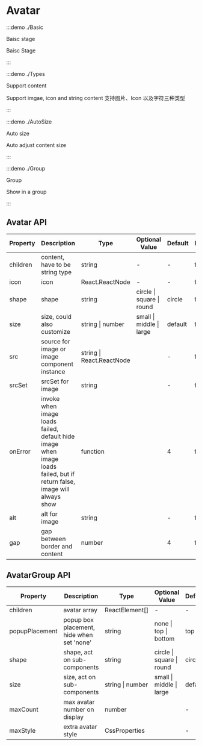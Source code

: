 # Avatar

:::demo ./Basic

Baisc stage

Baisc Stage

:::

:::demo ./Types

Support content

Support imgae, icon and string content 支持图片、Icon 以及字符三种类型

:::

:::demo ./AutoSize

Auto size

Auto adjust content size

:::

:::demo ./Group

Group

Show in a group

:::

## Avatar API

| Property | Description | Type | Optional Value | Default | Require |
| --- | --- | --- | --- | --- | --- |
| children | content, have to be string type | string | - | - | false |
| icon | icon | React.ReactNode | - | - | false |
| shape | shape | string | circle &#x007c; square &#x007c; round | circle | false |
| size | size, could also customize | string &#x007c; number | small &#x007c; middle &#x007c; large | default | false |
| src | source for image or image component instance | string &#x007c; React.ReactNode |  | - | false |
| srcSet | srcSet for image | string |  | - | false |
| onError | invoke when image loads failed, default hide image when image loads failed, but if return false, image will always show | function |  | 4 | false |
| alt | alt for image | string |  | - | false |
| gap | gap between border and content | number |  | 4 | false |

## AvatarGroup API

| Property | Description | Type | Optional Value | Default | Require |
| --- | --- | --- | --- | --- | --- |
| children | avatar array | ReactElement[] | - | - | true |
| popupPlacement | popup box placement, hide when set 'none' | string | none &#x007c; top &#x007c; bottom | top | false |
| shape | shape, act on sub-components | string | circle &#x007c; square &#x007c; round | circle | false |
| size | size, act on sub-components | string &#x007c; number | small &#x007c; middle &#x007c; large | default | false |
| maxCount | max avatar number on display | number |  | - | false |
| maxStyle | extra avatar style | CssProperties |  | - | false |
